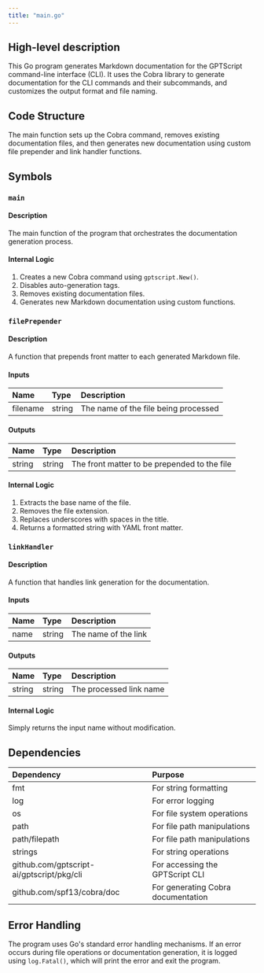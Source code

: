 ```yaml
---
title: "main.go"
---
```


## High-level description
This Go program generates Markdown documentation for the GPTScript command-line interface (CLI). It uses the Cobra library to generate documentation for the CLI commands and their subcommands, and customizes the output format and file naming.

## Code Structure
The main function sets up the Cobra command, removes existing documentation files, and then generates new documentation using custom file prepender and link handler functions.

## Symbols

### `main`
#### Description
The main function of the program that orchestrates the documentation generation process.

#### Internal Logic
1. Creates a new Cobra command using `gptscript.New()`.
2. Disables auto-generation tags.
3. Removes existing documentation files.
4. Generates new Markdown documentation using custom functions.

### `filePrepender`
#### Description
A function that prepends front matter to each generated Markdown file.

#### Inputs
| Name | Type | Description |
|:-----|:-----|:------------|
| filename | string | The name of the file being processed |

#### Outputs
| Name | Type | Description |
|:-----|:-----|:------------|
| string | string | The front matter to be prepended to the file |

#### Internal Logic
1. Extracts the base name of the file.
2. Removes the file extension.
3. Replaces underscores with spaces in the title.
4. Returns a formatted string with YAML front matter.

### `linkHandler`
#### Description
A function that handles link generation for the documentation.

#### Inputs
| Name | Type | Description |
|:-----|:-----|:------------|
| name | string | The name of the link |

#### Outputs
| Name | Type | Description |
|:-----|:-----|:------------|
| string | string | The processed link name |

#### Internal Logic
Simply returns the input name without modification.

## Dependencies
| Dependency | Purpose |
|:-----------|:--------|
| fmt | For string formatting |
| log | For error logging |
| os | For file system operations |
| path | For file path manipulations |
| path/filepath | For file path manipulations |
| strings | For string operations |
| github.com/gptscript-ai/gptscript/pkg/cli | For accessing the GPTScript CLI |
| github.com/spf13/cobra/doc | For generating Cobra documentation |

## Error Handling
The program uses Go's standard error handling mechanisms. If an error occurs during file operations or documentation generation, it is logged using `log.Fatal()`, which will print the error and exit the program.